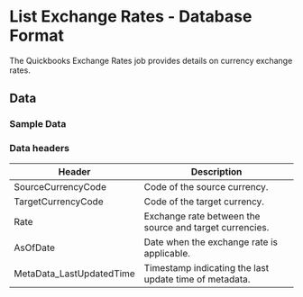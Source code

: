 #  List Exchange Rates - Database Format

The Quickbooks Exchange Rates job provides details on currency exchange rates.

<AddJob
  template="gsheet_quickbooks_get_exchange_rate.js"
/>


## Data

### Sample Data

<Gsheet
  src="https://docs.google.com/spreadsheets/d/1KWa16ZCTRUdIF7LXFQzgCaBXEze4fpGWaV77tc8Q_Y8/edit#gid=1750814123"
/>


### Data headers

| Header | Description |
|----|----|
| SourceCurrencyCode     | Code of the source currency.                     |
| TargetCurrencyCode     | Code of the target currency.                     |
| Rate                   | Exchange rate between the source and target currencies.|
| AsOfDate               | Date when the exchange rate is applicable.      |
| MetaData_LastUpdatedTime| Timestamp indicating the last update time of metadata.|



<!---
## Others

### Similar jobs

Similar sort of data can be achieved by using get accounting transaction job and filtering it by invoice type. 

### Reports that use this job

Here are some of the report templates that use this job: 
-->